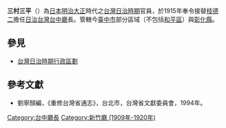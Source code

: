 '''三村三平'''（{{bd|?||?}}）為[[日本|日本]][[明治|明治]][[大正|大正]]時代之[[台灣日治時期|台灣日治時期]]官員，於1915年奉令接替[[枝德二|枝德二]]擔任[[日治台灣|日治台灣]][[台中廳|台中廳]]長。管轄今[[臺中市|臺中市]]部分區域（不包括[[和平區_(臺中市)|和平區]]）與[[彰化縣|彰化縣]]。
== 參見 ==
*[[台灣日治時期行政區劃|台灣日治時期行政區劃]]

== 參考文獻 ==
*劉寧顏編，《重修台灣省通志》，台北市，台灣省文獻委員會，1994年。

{{start box}}
{{s-before|[[枝德二|枝德二]]}}
{{s-title|[[台中廳|台中廳長]]|1915年上任}}
{{s-after|[[加福豐次|加福豐次]]}}
{{end box}}
{{Japan-poli-bio-stub}}

[[Category:台中廳長|Category:台中廳長]]
[[Category:新竹廳_(1909年-1920年)|Category:新竹廳 (1909年-1920年)]]